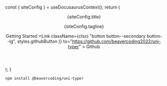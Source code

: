 
  const { siteConfig } = useDocusaurusContext();
  return (
    <header className={clsx(styles.heroBanner)}>
      <div className="container">
        <Heading as="h1" className="hero__title">
          {siteConfig.title}
        </Heading>
        <p className="hero__subtitle">{siteConfig.tagline}</p>
        <div className={styles.buttons}>
          <Link
            className="button button--secondary button--lg"
            to="/docs/intro"
          >
            Getting Started
          </Link>
          <Link
            className={clsx(
              "button button--secondary button--lg",
              styles.githubButton
            )}
            to="https://github.com/beavercoding2022/uni-typer"
          >
            <GithubLogo className={styles.githubLogo} />
            Github
          </Link>
        </div>
      </div>
    </header>
  );
}



<HomepageHeader />


```bash npm2yarn
npm install @beavercoding/uni-typer
```
